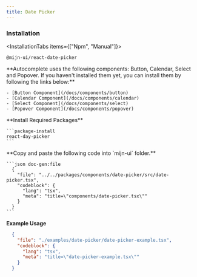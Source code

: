 ```yaml
---
title: Date Picker
---
```




<ComponentPreview>
  <DatePickerExample />
</ComponentPreview>

### Installation

<InstallationTabs items={["Npm", "Manual"]}>
  <InstallationTabsContent value="Npm">
  ```package-install
  @mijn-ui/react-date-picker
  ```
  </InstallationTabsContent>
  <InstallationTabsContent value="Manual">
  <Steps>
  <Step>
   **Autocomplete uses the following components: Button, Calendar, Select and Popover. If you haven't installed them yet, you can install them by following the links below:**

    - [Button Component](/docs/components/button)
    - [Calendar Component](/docs/components/calendar)
    - [Select Component](/docs/components/select)
    - [Popover Component](/docs/components/popover)

  </Step>
  <Step>
    **Install Required Packages**

    ```package-install
    react-day-picker
    ```

  </Step>

  <Step>
    **Copy and paste the following code into  `mijn-ui` folder.**

    ```json doc-gen:file
      {
        "file": "../../packages/components/date-picker/src/date-picker.tsx",
        "codeblock": {
          "lang": "tsx",
          "meta": "title=\"components/date-picker.tsx\""
        }
      }
    ```
  </Step>
</Steps>
</InstallationTabsContent>
</InstallationTabs>

**Example Usage**

```json doc-gen:file
  {
    "file": "./examples/date-picker/date-picker-example.tsx",
    "codeblock": {
      "lang": "tsx",
      "meta": "title=\"date-picker-example.tsx\""
    }
  }
```
